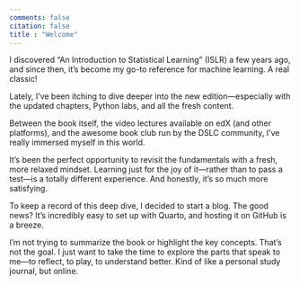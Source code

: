 ```yaml
---
comments: false
citation: false
title : "Welcome"
---
```


I discovered “An Introduction to Statistical Learning” (ISLR) a few years ago, and since then, it’s become my go-to reference for machine learning. A real classic!

Lately, I’ve been itching to dive deeper into the new edition—especially with the updated chapters, Python labs, and all the fresh content.

Between the book itself, the video lectures available on edX (and other platforms), and the awesome book club run by the DSLC community, I’ve really immersed myself in this world.

It’s been the perfect opportunity to revisit the fundamentals with a fresh, more relaxed mindset. Learning just for the joy of it—rather than to pass a test—is a totally different experience. And honestly, it’s so much more satisfying.

To keep a record of this deep dive, I decided to start a blog. The good news? It’s incredibly easy to set up with Quarto, and hosting it on GitHub is a breeze.

I’m not trying to summarize the book or highlight the key concepts. That’s not the goal. I just want to take the time to explore the parts that speak to me—to reflect, to play, to understand better. Kind of like a personal study journal, but online.